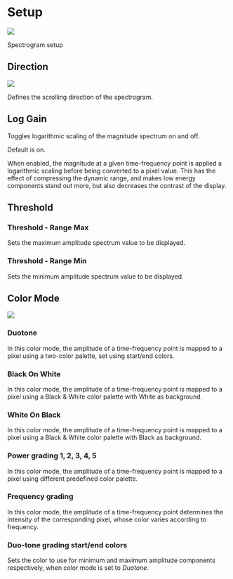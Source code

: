 # Setup

![](https://flux-shared.s3.amazonaws.com/doc_images/Analyzer/Spectrogram/Setup.png)

:::{.callout-note}
Spectrogram setup
:::

## Direction

![](https://flux-shared.s3.amazonaws.com/doc_images/Analyzer/Spectrogram/Direction.png)

Defines the scrolling direction of the spectrogram.

## Log Gain

Toggles logarithmic scaling of the magnitude spectrum on and off.

Default is on.

When enabled, the magnitude at a given time-frequency point is applied a logarithmic scaling before being converted to a pixel value.
This has the effect of compressing the dynamic range, and makes low energy components stand out more, but also decreases the contrast of the display.

## Threshold

### Threshold  - Range Max

Sets the maximum amplitude spectrum value to be displayed.

### Threshold - Range Min

Sets the minimum amplitude spectrum value to be displayed.

## Color Mode

![](https://flux-shared.s3.amazonaws.com/doc_images/Analyzer/Spectrogram/ColorMode.png)

### Duotone

In this color mode, the amplitude of a time-frequency point is mapped to a pixel using a two-color palette, set using start/end colors.

### Black On White

In this color mode, the amplitude of a time-frequency point is mapped to a pixel using a Black &amp; White color palette with White as background.

### White On Black

In this color mode, the amplitude of a time-frequency point is mapped to a pixel using a Black &amp; White color palette with Black as background.

### Power grading 1, 2, 3, 4, 5

In this color mode, the amplitude of a time-frequency point is mapped to a pixel using different predefined color palette.

### Frequency grading

In this color mode, the amplitude of a time-frequency point determines the intensity of the corresponding pixel, whose color varies according to frequency.

### Duo-tone grading start/end colors

Sets the color to use for minimum and maximum amplitude components respectively, when color mode is set to _Duotone_.

<!-- ALLVERSIONS-->
